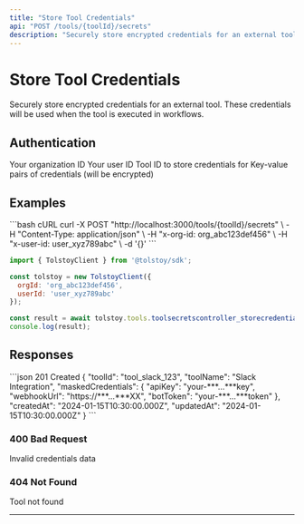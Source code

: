 ```yaml
---
title: "Store Tool Credentials"
api: "POST /tools/{toolId}/secrets"
description: "Securely store encrypted credentials for an external tool. These credentials will be used when the tool is executed in workflows."
---
```


# Store Tool Credentials

Securely store encrypted credentials for an external tool. These credentials will be used when the tool is executed in workflows.

## Authentication

<ParamField header="x-org-id" type="string" required>
  Your organization ID
</ParamField>

<ParamField header="x-user-id" type="string" required>
  Your user ID
</ParamField>

<ParamField path="toolId" type="string" required>
  Tool ID to store credentials for
</ParamField>

<ParamField body="credentials" type="object" required>
  Key-value pairs of credentials (will be encrypted)
</ParamField>

## Examples

<CodeGroup>
```bash cURL
curl -X POST "http://localhost:3000/tools/{toolId}/secrets" \
  -H "Content-Type: application/json" \
  -H "x-org-id: org_abc123def456" \
  -H "x-user-id: user_xyz789abc" \
  -d '{}'
```

```javascript JavaScript SDK
import { TolstoyClient } from '@tolstoy/sdk';

const tolstoy = new TolstoyClient({
  orgId: 'org_abc123def456',
  userId: 'user_xyz789abc'
});

const result = await tolstoy.tools.toolsecretscontroller_storecredentials();
console.log(result);
```
</CodeGroup>

## Responses

<ResponseExample>
```json 201 Created
{
  "toolId": "tool_slack_123",
  "toolName": "Slack Integration",
  "maskedCredentials": {
    "apiKey": "your-***...***key",
    "webhookUrl": "https://***...***XX",
    "botToken": "your-***...***token"
  },
  "createdAt": "2024-01-15T10:30:00.000Z",
  "updatedAt": "2024-01-15T10:30:00.000Z"
}
```
</ResponseExample>

### 400 Bad Request

Invalid credentials data

### 404 Not Found

Tool not found

---

<Snippet file="api-footer.mdx" />
